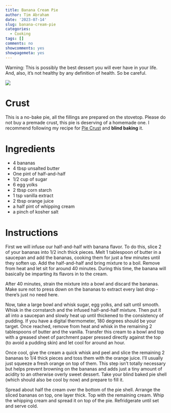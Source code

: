 ```yaml
---
title: Banana Cream Pie
author: Tim Abraham
date: '2023-07-14'
slug: banana-cream-pie
categories:
  - Cooking
tags: []
comments: no
showcomments: yes
showpagemeta: yes
---
```



Warning: This is possibly the best dessert you will ever have in your life. And, also, it's not healthy by any definition of health. So be careful.

![](images/bcp.jpg)


# Crust

This is a no-bake pie, all the fillings are prepared on the stovetop. Please do not buy a premade crust, this pie is deserving of a homemade one. I recommend following my recipe for [Pie Crust](https://www.timabe.info/cooking/pie-crust) and **blind baking** it.

# Ingredients

* 4 bananas
* 4 tbsp unsalted butter
* One pint of half-and-half
* 1/2 cup of sugar
* 6 egg yolks
* 2 tbsp corn starch
* 1 tsp vanilla extract
* 2 tbsp orange juice
* a half pint of whipping cream
* a pinch of kosher salt

# Instructions

First we will infuse our half-and-half with banana flavor. To do this, slice 2 of your bananas into 1/2 inch thick pieces. Melt 1 tablespoon of butter in a saucepan and add the bananas, cooking them for just a few minutes until they soften up. Add the half-and-half and bring mixture to a boil. Remove from heat and let sit for around 40 minutes. During this time, the banana will basically be imparting its flavors in to the cream. 

After 40 minutes, strain the mixture into a bowl and discard the bananas. Make sure not to press down on the bananas to extract every last drop - there's just no need here.

Now, take a large bowl and whisk sugar, egg yolks, and salt until smooth. Whisk in the cornstarch and the infused half-and-half mixture. Then put it all into a saucepan and slowly heat up until thickened to the consistency of pudding. If you have a digital thermometer, 180 degrees should be your target. Once reached, remove from heat and whisk in the remaining 2 tablespoons of butter and the vanilla. Transfer this cream to a bowl and top with a greased sheet of parchment paper pressed directly against the top (to avoid a pudding skin) and let cool for around an hour.


Once cool, give the cream a quick whisk and peel and slice the remaining 2 bananas to 1/4 thick pieces and toss them with the orange juice. I'll usually just squeeze a fresh orange on top of them. This step isn't totally necessary but helps prevent browning on the bananas and adds just a tiny amount of acidity to an otherwise overly sweet dessert.
Take your blind baked pie shell (which should also be cool by now) and prepare to fill it. 

Spread about half the cream over the bottom of the pie shell. Arrange the sliced bananas on top, one layer thick. Top with the remaining cream. Whip the whipping cream and spread it on top of the pie. Refridgerate until set and serve cold.
